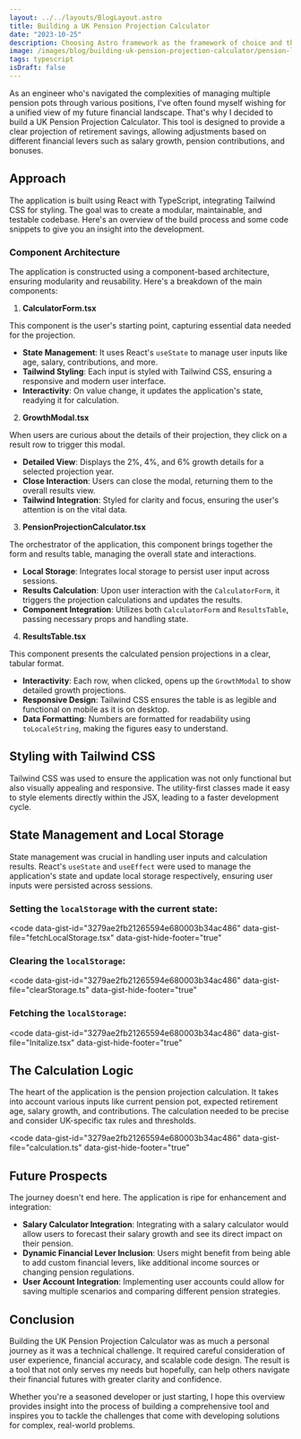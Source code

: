 ```yaml
---
layout: ../../layouts/BlogLayout.astro
title: Building a UK Pension Projection Calculator
date: "2023-10-25"
description: Choosing Astro framework as the framework of choice and the learning to implement in getStaticPaths
image: /images/blog/building-uk-pension-projection-calculator/pension-logo.png
tags: typescript
isDraft: false
---
```


As an engineer who's navigated the complexities of managing multiple pension pots through various positions, I've often found myself wishing for a unified view of my future financial landscape. That's why I decided to build a UK Pension Projection Calculator. This tool is designed to provide a clear projection of retirement savings, allowing adjustments based on different financial levers such as salary growth, pension contributions, and bonuses.

## Approach

The application is built using React with TypeScript, integrating Tailwind CSS for styling. The goal was to create a modular, maintainable, and testable codebase. Here's an overview of the build process and some code snippets to give you an insight into the development.

### Component Architecture

The application is constructed using a component-based architecture, ensuring modularity and reusability. Here's a breakdown of the main components:

1. **CalculatorForm.tsx**

This component is the user's starting point, capturing essential data needed for the projection.

- **State Management**: It uses React's `useState` to manage user inputs like age, salary, contributions, and more.
- **Tailwind Styling**: Each input is styled with Tailwind CSS, ensuring a responsive and modern user interface.
- **Interactivity**: On value change, it updates the application's state, readying it for calculation.

2. **GrowthModal.tsx**

When users are curious about the details of their projection, they click on a result row to trigger this modal.

- **Detailed View**: Displays the 2%, 4%, and 6% growth details for a selected projection year.
- **Close Interaction**: Users can close the modal, returning them to the overall results view.
- **Tailwind Integration**: Styled for clarity and focus, ensuring the user's attention is on the vital data.

3. **PensionProjectionCalculator.tsx**

The orchestrator of the application, this component brings together the form and results table, managing the overall state and interactions.

- **Local Storage**: Integrates local storage to persist user input across sessions.
- **Results Calculation**: Upon user interaction with the `CalculatorForm`, it triggers the projection calculations and updates the results.
- **Component Integration**: Utilizes both `CalculatorForm` and `ResultsTable`, passing necessary props and handling state.

4. **ResultsTable.tsx**

This component presents the calculated pension projections in a clear, tabular format.

- **Interactivity**: Each row, when clicked, opens up the `GrowthModal` to show detailed growth projections.
- **Responsive Design**: Tailwind CSS ensures the table is as legible and functional on mobile as it is on desktop.
- **Data Formatting**: Numbers are formatted for readability using `toLocaleString`, making the figures easy to understand.

## Styling with Tailwind CSS

Tailwind CSS was used to ensure the application was not only functional but also visually appealing and responsive. The utility-first classes made it easy to style elements directly within the JSX, leading to a faster development cycle.

## State Management and Local Storage

State management was crucial in handling user inputs and calculation results. React's `useState` and `useEffect` were used to manage the application's state and update local storage respectively, ensuring user inputs were persisted across sessions.

### Setting the `localStorage` with the current state:

<code
  data-gist-id="3279ae2fb21265594e680003b34ac486"
  data-gist-file="fetchLocalStorage.tsx"
  data-gist-hide-footer="true"
></code>

### Clearing the `localStorage`:

<code
  data-gist-id="3279ae2fb21265594e680003b34ac486"
  data-gist-file="clearStorage.ts"
  data-gist-hide-footer="true"
></code>

### Fetching the `localStorage`:

<code
  data-gist-id="3279ae2fb21265594e680003b34ac486"
  data-gist-file="Initalize.tsx"
  data-gist-hide-footer="true"
></code>

## The Calculation Logic

The heart of the application is the pension projection calculation. It takes into account various inputs like current pension pot, expected retirement age, salary growth, and contributions. The calculation needed to be precise and consider UK-specific tax rules and thresholds.

<code
  data-gist-id="3279ae2fb21265594e680003b34ac486"
  data-gist-file="calculation.ts"
  data-gist-hide-footer="true"
></code>

## Future Prospects

The journey doesn't end here. The application is ripe for enhancement and integration:

- **Salary Calculator Integration**: Integrating with a salary calculator would allow users to forecast their salary growth and see its direct impact on their pension.
- **Dynamic Financial Lever Inclusion**: Users might benefit from being able to add custom financial levers, like additional income sources or changing pension regulations.
- **User Account Integration**: Implementing user accounts could allow for saving multiple scenarios and comparing different pension strategies.

## Conclusion

Building the UK Pension Projection Calculator was as much a personal journey as it was a technical challenge. It required careful consideration of user experience, financial accuracy, and scalable code design. The result is a tool that not only serves my needs but hopefully, can help others navigate their financial futures with greater clarity and confidence.

Whether you're a seasoned developer or just starting, I hope this overview provides insight into the process of building a comprehensive tool and inspires you to tackle the challenges that come with developing solutions for complex, real-world problems.
